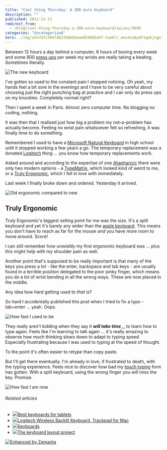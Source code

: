 ```yaml
---
title: "Cool thing Thursday: A 300 euro keyboard"
description: ""
published: 2012-12-13
redirect_from:
  - /blog/cool-thing-thursday-a-300-euro-keyboard/swizec/5690
categories: "Uncategorized"
hero: ./img/afe7d7c3947d627b8b93eae054885ebf-tumblr_mex4vo8yGF1qekjngo1_500.jpg
---
```


Between 12 hours a day behind a computer, 6 hours of boxing every week and some 800 [press ups](http://en.wikipedia.org/wiki/Push-up "Push-up") per week my wrists are really taking a beating. Sometimes literally.

![The new keyboard](./img/afe7d7c3947d627b8b93eae054885ebf-tumblr_mex4vo8yGF1qekjngo1_500.jpg "The new keyboard")

I've gotten so used to the constant pain I stopped noticing. Oh yeah, my hands feel a bit sore in the evenings and I have to be very careful about choosing just the right punching bag at practice and I can only do press ups on my knuckles. Completely normal right?

Then I spent a week in Paris. Almost zero computer time. No blogging no coding, nothing.

It was then that I realised just how big a problem my not-a-problem has actually become. Feeling no wrist pain whatsoever felt so refreshing, it was finally time to do something.

Remembered I used to have a [Microsoft Natural Keyboard](http://www.microsoft.com/hardware/en-us/p/natural-ergonomic-desktop-7000/WTA-00001 "Microsoft Natural keyboard") in high school until it stopped working a few years a go. The temporary replacement was a donated [Logitech](http://logitech.com "Logitech") thing ... you know how temporary replacements work.

Asked around and according to the expertise of one [@janhancic](http://twitter.com/janhancic) there were only two modern options - a [TypeMatrix](http://www.typematrix.com "TypeMatrix"), which looked kind of weird to me, or a [Truly Ergonomic](http://trulyergonomic.com/), which I fell in love with immediately.

Last week I finally broke down and ordered. Yesterday it arrived.

![Old ergonomic compared to new](./img/56370ac9b7ddf5f627c39638fddf7d29-tumblr_mez4ywxEzf1qekjngo1_500.jpg "Old ergonomic compared to new")

## Truly Ergonomic

Truly Ergonomic's biggest selling point for me was the size. It's a split keyboard and yet it's barely any wider than the [apple keyboard](http://www.apple.com/keyboard "Apple Keyboard"). This means you don't have to reach as far for the mouse _and_ you have more room to move around. Score!

I can still remember how unwieldy my first ergonomic keyboard was ... plus this might help with my shoulder pain as well.

Another point that's supposed to be really important is that many of the keys you press a lot - like the enter, backspace and tab keys - are usually found in a terrible position delegated to the poor pinky finger, which means you do a lot of wrist bending in all the wrong ways. These are now placed in the middle.

Any idea how hard getting used to _that_ is?

So hard I accidentally published this post when I tried to fix a typo - tab+enter ... yeah. Oops.

![How fast I used to be](https://swizec.com/wp-content/uploads/2012/12/Selection_084.png "How fast I used to be")

They really aren't kidding when they say it **_will take time_**\_\_ to learn how to type again. Feels like I'm learning to talk again ... it's really amazing to observe how much thinking slows down to adapt to typing speed. Especially frustrating because I was used to typing at the speed of thought.

To the point it's often easier to retype than copy paste.

But I'll get there eventually. I'm already in love, if frustrated to death, with the typing experience. Feels nice to discover how bad my [touch typing](http://en.wikipedia.org/wiki/Touch_typing "Touch typing") form has gotten. With a split keyboard, using the wrong finger you _will_ miss the key. Promise.

![How fast I am now](https://swizec.com/wp-content/uploads/2012/12/Selection_085.png "How fast I am now")

###### Related articles

- [![](https://i.zemanta.com/132067230_80_80.jpg)](http://www.news4jax.com/consumer-news/consumer-reports/Tablet-keyboards-for-easy-typing/-/1934720/17732106/-/1ox364z/-/index.html)[Best keyboards for tablets](http://www.news4jax.com/consumer-news/consumer-reports/Tablet-keyboards-for-easy-typing/-/1934720/17732106/-/1ox364z/-/index.html)
- [![](https://i.zemanta.com/noimg_105_80_80.jpg)](http://mobilityupdate.com/mac/logitech-wireless-backlit-keyboard-trackpad/)[Logitech Wireless Backlit Keyboard, Trackpad for Mac](http://mobilityupdate.com/mac/logitech-wireless-backlit-keyboard-trackpad/)
- [![](https://i.zemanta.com/131030743_80_80.jpg)](http://blog.fsck.com/2012/12/keyboards.html)[Keyboards](http://blog.fsck.com/2012/12/keyboards.html)
- [![](https://i.zemanta.com/noimg_92_80_80.jpg)](http://mathematicalmulticore.wordpress.com/the-keyboard-layout-project/)[The keyboard layout project](http://mathematicalmulticore.wordpress.com/the-keyboard-layout-project/)

[![Enhanced by Zemanta](https://img.zemanta.com/zemified_e.png?x-id=7e458f9a-198e-4617-9bfa-58696bb9ea0a)](http://www.zemanta.com/?px "Enhanced by Zemanta")

